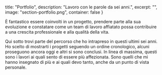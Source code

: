   title: "Portfolio",
  description: "Lavoro con le parole da sei anni.",
  excerpt: "",
  image: "section-portfolio.png",
  container: false
}

È fantastico essere coinvolti in un progetto, prendere parte alla sua evoluzione e constatare come un team di lavoro affiatato possa contribuire a una crescita professionale e alla qualità della vita.

Qui sotto trovi parte del percorso che ho intrapreso in questi ultimi sei anni. Ho scelto di mostrarti i progetti seguendo un ordine cronologico, alcuni proseguono ancora oggi e altri si sono conclusi. In linea di massima, questi sono i lavori ai quali sento di essere più affezionata. Sono quelli che mi hanno insegnato di più e ai quali devo tanto, anche da un punto di vista personale.

